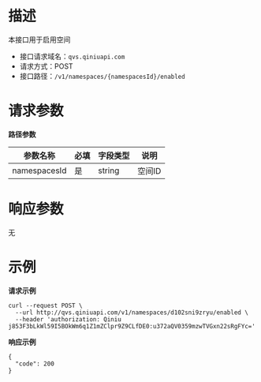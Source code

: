 # **描述**
本接口用于启用空间

* 接口请求域名：`qvs.qiniuapi.com`
* 请求方式：POST
* 接口路径：`/v1/namespaces/{namespacesId}/enabled`

# **请求参数**
**路径参数**

|参数名称|必填|字段类型|说明|
|---|---|---|---|
|namespacesId|是|string|空间ID


# **响应参数**
无
# **示例**

**请求示例**

```
curl --request POST \
  --url http://qvs.qiniuapi.com/v1/namespaces/d102sni9zryu/enabled \
  --header 'authorization: Qiniu j853F3bLkWl59I5BOkWm6q1Z1mZClpr9Z9CLfDE0:u372aQV0359mzwTVGxn22sRgFYc='
```

**响应示例**

```
{
  "code": 200
}
```